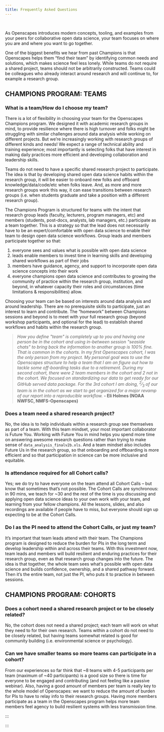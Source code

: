 ```yaml
---
title: Frequently Asked Questions
---
```


<br>

As Openscapes introduces modern concepts, tooling, and examples from your peers for collaborative open data science, your team focuses on where you are and where you want to go together.

One of the biggest benefits we hear from past Champions is that Openscapes helps them "find their team" by identifying common needs and solutions, which makes science feel less lonely. While teams do not require a shared project, teams should not be arbitrarily constructed. Teams could be colleagues who already interact around research and will continue to, for example a research group.

## CHAMPIONS PROGRAM: TEAMS

### What is a team/How do I choose my team?

There is a lot of flexibility in choosing your team for the Openscapes Champions program. We designed it with academic research groups in mind, to provide resilience where there is high turnover and folks might be struggling with similar challenges around data analysis while working on different projects. But we're increasingly working with research groups of different kinds and needs! We expect a range of technical ability and training experience; most importantly is selecting folks that have interest in making daily practices more efficient and developing collaboration and leadership skills.

Teams do not need to have a specific shared research project to participate. The idea is that by developing shared open data science habits within the research group, it will be easier to onboard new folks and offboard knowledge/data/code/etc when folks leave. And, as more and more research groups work this way, it can ease transitions between research groups (i.e. when students graduate and take a position with a different research group).

The Champions Program is structured for teams with the intent that research group leads (faculty, lecturers, program managers, etc) and members (students, post-docs, analysts, lab managers, etc.) participate as a team together. This is a strategy so that the lead does not necessarily have to be an expert/comfortable with open data science to enable their team to design open data science workflows. Group leads and members participate together so that:

1.  everyone sees and values what is possible with open data science
2.  leads enable members to invest time in learning skills and developing shared workflows as part of their jobs
3.  members have guidance, agency, and support to incorporate open data science concepts into their work
4.  everyone champions open data science and contributes to growing the community of practice within the research group, institution, and beyond, in whatever capacity their roles and circumstances (time limitations & responsibilities) allow.

Choosing your team can be based on interests around data analysis and around leadership. There are no prerequisite skills to participate, just an interest to learn and contribute. The "homework" between Champions sessions and beyond is to meet with your full research group (beyond workshop participants, and optional for the lead) to establish shared workflows and habits within the research group.

::: {.blockquote-blue}
>*How you define \"team\" is completely up to you and having one person be in the cohort and using in-between session \"seaside chats\" to bring back the information to another group is 100% fine. That is common in the cohorts. In my first Openscapes cohort, I was the only person from my project. My personal goal was to use the Openscapes structure to help a team that I am on figure out how to tackle some off-boarding tasks due to a retirement. During my second cohort, there were 2 team members in the cohort and 2 not in the cohort. We focused on standardizing our data to get ready for our GitHub served data package. For the 3rd cohort I am doing, ^2^⁄~3~ of our team is in the cohort as we start to get organized for a major revamp of our report into a reproducible workflow.* **- Eli Holmes (NOAA NWFSC, NMFS-Openscapes)**
:::

### Does a team need a shared research project?

No, the idea is to help individuals within a research group see themselves as part of a team. With this team mindset, your most important collaborator is Future You. Working with Future You in mind helps you spend more time on answering awesome research questions rather than trying to make sense of `data_analysis_finalv2b.xls`. And a team mindset also includes Future Us in the research group, so that onboarding and offboarding is more efficient and so that participation in science can be more inclusive and equitable.

### Is attendance required for all Cohort calls?

Yes; we do try to have everyone on the team attend all Cohort Calls – but know that sometimes that’s not possible. The Cohort Calls are synchronous: in 90 mins, we teach for ~30 and the rest of the time is you discussing and applying open data science ideas to your own work with your team, and learning from your fellow champions. All the lessons, slides, and also recordings are available if people have to miss, but everyone should sign up expecting to be at the Cohort Calls.

### Do I as the PI need to attend the Cohort Calls, or just my team?

It’s important that team leads attend with their team. The Champions program is designed to reduce the burden for PIs in the long term and develop leadership within and across their teams. With this investment now, team leads and members will build resilient and enduring practices for their research group, even as that research group changes into the future. The idea is that together, the whole team sees what’s possible with open data science and builds confidence, ownership, and a shared pathway forward. Then it’s the entire team, not just the PI, who puts it to practice in between sessions.

## CHAMPIONS PROGRAM: COHORTS

### Does a cohort need a shared research project or to be closely related?

No, the cohort does not need a shared project; each team will work on what they need to for their own research. Teams within a cohort do not need to be closely related, but having teams somewhat related is good for community building (i.e. environmental science or psychology).

### Can we have smaller teams so more teams can participate in a cohort?

From our experiences so far think that ~8 teams with 4-5 participants per team (maximum of ~40 participants) is a good size so there is time for everyone to be engaged and contributing (and not feeling like a passive webinar). Also, having a good amount of members per team is really key to the whole model of Openscapes: we want to reduce the amount of burden for PIs to have to relay info to their research groups. Having more members participate as a team in the Openscapes program helps more team members feel agency to build resilient systems with less transmission time.

:::

:::
